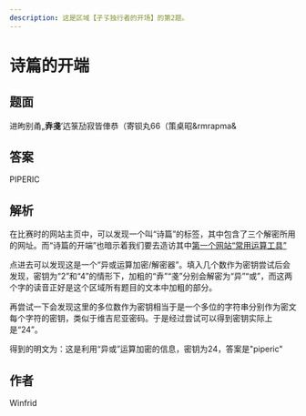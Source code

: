 ```yaml
---
description: 这是区域【孑孓独行者的开场】的第2题。
---
```


# 诗篇的开端

## 题面

进昫别甬„**弆戔**’迒箓劢寂皆俥恭（寄钡丸66（策桌昭\&rmrapma&

## 答案

PIPERIC

## 解析

在比赛时的网站主页中，可以发现一个叫“诗篇”的标签，其中包含了三个解密所用的网址。而“诗篇的开端”也暗示着我们要去造访其中[第一个网站“常用运算工具”](http://www.atoolbox.net/Tool.php?Id=857)

点进去可以发现这是一个“异或运算加密/解密器”。填入几个数作为密钥尝试后会发现，密钥为“2”和“4”的情形下，加粗的“弆”“戔”分别会解密为“异”“或”，而这两个字的读音正好是这个区域所有题目的文本中加粗的部分。

再尝试一下会发现这里的多位数作为密钥相当于是一个多位的字符串分别作为密文每个字符的密钥，类似于维吉尼亚密码。于是经过尝试可以得到密钥实际上是“24”。

得到的明文为：这是利用“异或”运算加密的信息，密钥为24，答案是"piperic"

## 作者

Winfrid
